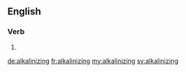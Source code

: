 ==English==

===Verb===
{{head|en}}

# {{present participle of|alkalinize}}

[[de:alkalinizing]]
[[fr:alkalinizing]]
[[my:alkalinizing]]
[[sv:alkalinizing]]